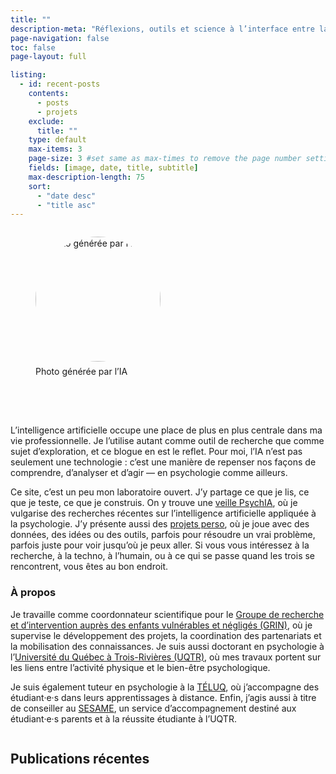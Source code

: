 ```yaml
---
title: ""
description-meta: "Réflexions, outils et science à l’interface entre la psychologie et l’IA"
page-navigation: false
toc: false
page-layout: full

listing:
  - id: recent-posts
    contents: 
      - posts
      - projets
    exclude:
      title: ""
    type: default
    max-items: 3
    page-size: 3 #set same as max-times to remove the page number setting
    fields: [image, date, title, subtitle]
    max-description-length: 75
    sort: 
      - "date desc"
      - "title asc"
---
```


:::::: {.hero-heading style="display: flex; align-items: flex-start; gap: 2em; flex-wrap: wrap; justify-content: flex-start; margin-bottom: 2em;"}
::: {style="flex: 0 0 auto; text-align: left;"}
![Photo générée par l'IA](files/profiles/photo-benoit.png){width="200px" style="border-radius: 50%; margin-bottom: 0.5em;"}

[<a href="https://github.com/benplante" target="_blank"><i class="fa fa-github"></i></a> <a href="https://linkedin.com/in/benplante" target="_blank"><i class="fa fa-linkedin"></i></a> <a href="https://orcid.org/0009-0003-5449-427X" target="_blank"><i class="ai ai-orcid"></i></a>]{style="display: inline-flex; gap: 1em; margin-top: 0.5em;"}
:::

:::: {style="flex: 1 1 300px; min-width: 280px;"}
::: {.hero-description style="text-align: left;"}
L’intelligence artificielle occupe une place de plus en plus centrale dans ma vie professionnelle. Je l’utilise autant comme outil de recherche que comme sujet d’exploration, et ce blogue en est le reflet. Pour moi, l’IA n’est pas seulement une technologie : c’est une manière de repenser nos façons de comprendre, d’analyser et d’agir — en psychologie comme ailleurs.

Ce site, c’est un peu mon laboratoire ouvert. J’y partage ce que je lis, ce que je teste, ce que je construis. On y trouve une [veille PsychIA](/posts), où je vulgarise des recherches récentes sur l’intelligence artificielle appliquée à la psychologie. J’y présente aussi des [projets perso](/projects), où je joue avec des données, des idées ou des outils, parfois pour résoudre un vrai problème, parfois juste pour voir jusqu’où je peux aller. Si vous vous intéressez à la recherche, à la techno, à l’humain, ou à ce qui se passe quand les trois se rencontrent, vous êtes au bon endroit.

### À propos

Je travaille comme coordonnateur scientifique pour le [Groupe de recherche et d’intervention auprès des enfants vulnérables et négligés (GRIN)](https://oraprdnt.uqtr.uquebec.ca/portail/gscw031?owa_no_site=864), où je supervise le développement des projets, la coordination des partenariats et la mobilisation des connaissances. Je suis aussi doctorant en psychologie à l’[Université du Québec à Trois-Rivières (UQTR)](https://www.uqtr.ca), où mes travaux portent sur les liens entre l’activité physique et le bien-être psychologique.

Je suis également tuteur en psychologie à la [TÉLUQ](https://www.teluq.ca), où j’accompagne des étudiant·e·s dans leurs apprentissages à distance. Enfin, j’agis aussi à titre de conseiller au [SESAME](https://oraprdnt.uqtr.uquebec.ca/portail/gscw031?owa_no_site=401), un service d’accompagnement destiné aux étudiant·e·s parents et à la réussite étudiante à l’UQTR.
:::
::::
::::::

## Publications récentes

::: {#recent-posts}
:::
